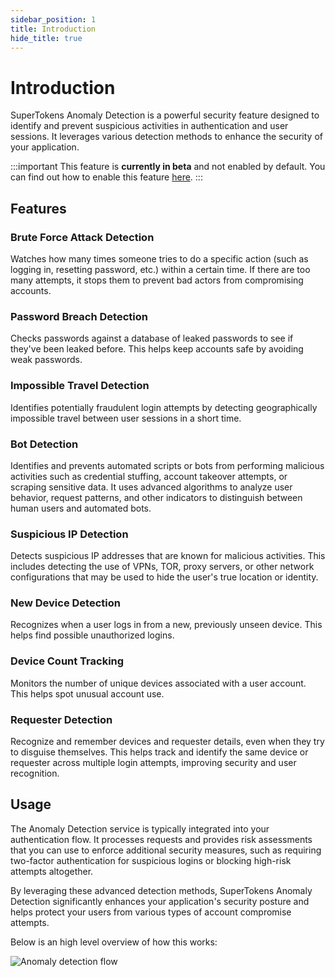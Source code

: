```yaml
---
sidebar_position: 1
title: Introduction
hide_title: true
---
```



# Introduction

SuperTokens Anomaly Detection is a powerful security feature designed to identify and prevent suspicious activities in authentication and user sessions. It leverages various detection methods to enhance the security of your application.

:::important
This feature is **currently in beta** and not enabled by default. You can find out how to enable this feature [here](/docs/anomalydetection/enabling).
:::

## Features

### Brute Force Attack Detection
Watches how many times someone tries to do a specific action (such as logging in, resetting password, etc.) within a certain time. If there are too many attempts, it stops them to prevent bad actors from compromising accounts.

### Password Breach Detection
Checks passwords against a database of leaked passwords to see if they've been leaked before. This helps keep accounts safe by avoiding weak passwords.

### Impossible Travel Detection
Identifies potentially fraudulent login attempts by detecting geographically impossible travel between user sessions in a short time.

### Bot Detection
Identifies and prevents automated scripts or bots from performing malicious activities such as credential stuffing, account takeover attempts, or scraping sensitive data. It uses advanced algorithms to analyze user behavior, request patterns, and other indicators to distinguish between human users and automated bots.

### Suspicious IP Detection
Detects suspicious IP addresses that are known for malicious activities. This includes detecting the use of VPNs, TOR, proxy servers, or other network configurations that may be used to hide the user's true location or identity.

### New Device Detection
Recognizes when a user logs in from a new, previously unseen device. This helps find possible unauthorized logins.

### Device Count Tracking
Monitors the number of unique devices associated with a user account. This helps spot unusual account use.

### Requester Detection
Recognize and remember devices and requester details, even when they try to disguise themselves. This helps track and identify the same device or requester across multiple login attempts, improving security and user recognition.


## Usage

The Anomaly Detection service is typically integrated into your authentication flow. It processes requests and provides risk assessments that you can use to enforce additional security measures, such as requiring two-factor authentication for suspicious logins or blocking high-risk attempts altogether.

By leveraging these advanced detection methods, SuperTokens Anomaly Detection significantly enhances your application's security posture and helps protect your users from various types of account compromise attempts.

Below is an high level overview of how this works:

<img src="/img/anomalydetection/sequence-diagram.png" alt="Anomaly detection flow"/>
